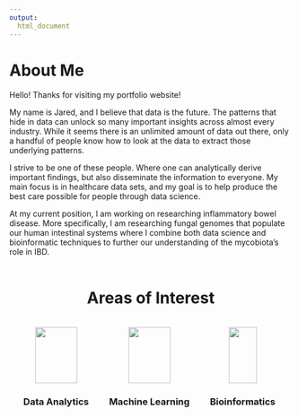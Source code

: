 ```yaml
---
output: 
  html_document
---
```


<h1>About Me</h1>

Hello! Thanks for visiting my portfolio website!

My name is Jared, and I believe that data is the future. The patterns that hide in data can unlock so many important insights across almost every industry. While it seems there is an unlimited amount of data out there, only a handful of people know how to look at the data to extract those underlying patterns.

I strive to be one of these people. Where one can analytically derive important findings, but also disseminate the information to everyone. My main focus is in healthcare data sets, and my goal is to help produce the best care possible for people through data science. 

At my current position, I am working on researching inflammatory bowel disease. More specifically, I am researching fungal genomes that populate our human intestinal systems where I combine both data science and bioinformatic techniques to further our understanding of the mycobiota's role in IBD.  
<br>
<center> <h1> Areas of Interest </h1> </center>
<br>
<style>
/* (A) FLEX CONTAINER */
.wrap-flex { display: flex; }
 
/* (B) NOT IMPORTANT - COSMETICS */
.wrap-flex > * {
  width: 33%;
}
</style>
 
<!-- (C) THE HTML -->

<div class="wrap-flex">
  <center><img src="./icons/chart-bar-solid.svg" width="75" height="100"></img></center>
  <center><img src="./icons/laptop-code-solid.svg" width="75" height="100"></img></center>
  <center><img src="./icons/dna-solid.svg" width="50" height="100"></center>
</div>



<style>
/* (A) FLEX CONTAINER */
.wrap-flex { display: flex; }
 
/* (B) NOT IMPORTANT - COSMETICS */
.wrap-flex > * {
  width: 33%;
}
</style>
 
<!-- (C) THE HTML -->
<div class="wrap-flex">
  <center><h3>Data Analytics</h3></center>
  <center><h3>Machine Learning</h3></center>
  <center><h3>Bioinformatics</h3></center>
</div>


